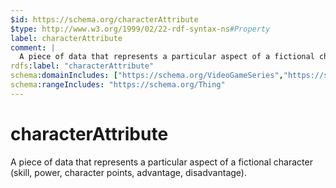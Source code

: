 ```yaml
---
$id: https://schema.org/characterAttribute
$type: http://www.w3.org/1999/02/22-rdf-syntax-ns#Property
label: characterAttribute
comment: |
  A piece of data that represents a particular aspect of a fictional character (skill, power, character points, advantage, disadvantage).
rdfs:label: "characterAttribute"
schema:domainIncludes: ["https://schema.org/VideoGameSeries","https://schema.org/Game"]
schema:rangeIncludes: "https://schema.org/Thing"
---
```


# characterAttribute

A piece of data that represents a particular aspect of a fictional character (skill, power, character points, advantage, disadvantage).

